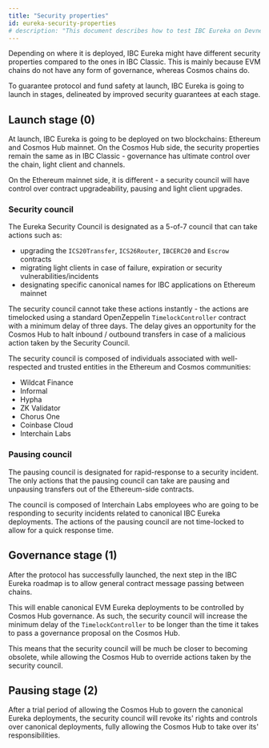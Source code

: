 ```yaml
---
title: "Security properties"
id: eureka-security-properties
# description: "This document describes how to test IBC Eureka on Devnet"
---
```


Depending on where it is deployed, IBC Eureka might have different security properties compared to the ones in IBC Classic. This is mainly because
EVM chains do not have any form of governance, whereas Cosmos chains do.

To guarantee protocol and fund safety at launch, IBC Eureka is going to launch in stages, delineated by improved security guarantees at each stage.

## Launch stage (0)

At launch, IBC Eureka is going to be deployed on two blockchains: Ethereum and Cosmos Hub mainnet. On the Cosmos Hub side, the security properties remain
the same as in IBC Classic - governance has ultimate control over the chain, light client and channels.

On the Ethereum mainnet side, it is different - a security council will have control over contract upgradeability, pausing and light client upgrades.

### Security council

The Eureka Security Council is designated as a 5-of-7 council that can take actions such as:
- upgrading the `ICS20Transfer`, `ICS26Router`, `IBCERC20` and `Escrow` contracts
- migrating light clients in case of failure, expiration or security vulnerabilities/incidents
- designating specific canonical names for IBC applications on Ethereum mainnet

The security council cannot take these actions instantly - the actions are timelocked using a standard OpenZeppelin `TimelockController` contract with a minimum
delay of three days. The delay gives an opportunity for the Cosmos Hub to halt inbound / outbound transfers in case of a malicious action taken by the Security Council.

The security council is composed of individuals associated with well-respected and trusted entities in the Ethereum and Cosmos communities:
- Wildcat Finance
- Informal
- Hypha
- ZK Validator
- Chorus One
- Coinbase Cloud
- Interchain Labs

### Pausing council

The pausing council is designated for rapid-response to a security incident. The only actions that the pausing council can take are pausing and unpausing transfers out of the Ethereum-side contracts.

The council is composed of Interchain Labs employees who are going to be responding to security incidents related to canonical IBC Eureka deployments. The actions of the pausing council are not time-locked
to allow for a quick response time.

## Governance stage (1)

After the protocol has successfully launched, the next step in the IBC Eureka roadmap is to allow general contract message passing between chains.

This will enable canonical EVM Eureka deployments to be controlled by Cosmos Hub governance. As such, the security council will increase the minimum delay of the `TimelockController`
to be longer than the time it takes to pass a governance proposal on the Cosmos Hub.

This means that the security council will be much be closer to becoming obsolete, while allowing the Cosmos Hub to override actions taken by the security council.

## Pausing stage (2)

After a trial period of allowing the Cosmos Hub to govern the canonical Eureka deployments, the security council will revoke its' rights and controls over canonical deployments,
fully allowing the Cosmos Hub to take over its' responsibilities.